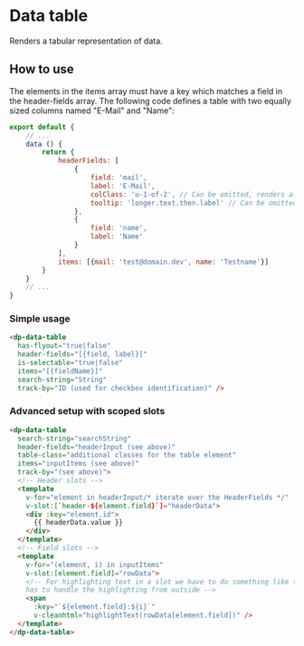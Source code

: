 
<Meta
  title="Components/DataTable"
  component={DpDataTable} />

# Data table

Renders a tabular representation of data.

## How to use

The elements in the items array must have a key which matches a field in the header-fields array.
The following code defines a table with two equally sized columns named "E-Mail" and "Name":

```js
export default {
    // ...
    data () {
        return {
            headerFields: [
                {
                    field: 'mail',
                    label: 'E-Mail',
                    colClass: 'u-1-of-2', // Can be omitted, renders a colgroup > col element
                    tooltip: 'longer.text.then.label' // Can be omitted
                },
                {
                    field: 'name',
                    label: 'Name'
                }
            ],
            items: [{mail: 'test@domain.dev', name: 'Testname'}]
        }
    }
    // ...
}
```

### Simple usage

```html
<dp-data-table
  has-flyout="true|false"
  header-fields="[{field, label}]"
  is-selectable="true|false"
  items="[{fieldName}]"
  search-string="String"
  track-by="ID (used for checkbox identification)" />
```

### Advanced setup with scoped slots

```html
<dp-data-table
  search-string="searchString"
  header-fields="headerInput (see above)"
  table-class="additional classes for the table element"
  items="inputItems (see above)"
  track-by="(see above)">
  <!-- Header slots -->
  <template
    v-for="element in headerInput/* iterate over the HeaderFields */"
    v-slot:[`header-${element.field}`]="headerData">
    <div :key="element.id">
      {{ headerData.value }}
    </div>
  </template>
  <!-- Field slots -->
  <template
    v-for="(element, i) in inputItems"
    v-slot:[element.field]="rowData">
    <!-- For highlighting text in a slot we have to do something like this, where the `highlightText()` method
    has to handle the highlighting from outside -->
    <span
      :key="`${element.field}:${i}`"
      v-cleanhtml="highlightText(rowData[element.field])" />
  </template>
</dp-data-table>
```
